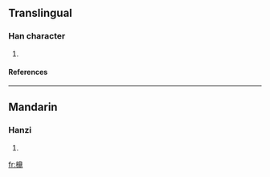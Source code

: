 ==Translingual==
===Han character===
{{Han char|rn=75|rad=木|as=13|sn=17|four=|canj=木月山中 (DBUL)}}
# {{defn|Han|sort=木13}}
====References====
{{Han ref|kx=0557.060|dkj=15671|dj=0946.140|hdz=21291.120|uh=6A99|ud=27289}}

----
==Mandarin==
===Hanzi===
{{cmn-hanzi|pin=[[dǐng]] (ding3)|wg=ting<sup>3</sup>}}
# {{defn|Mandarin}}

[[fr:檙]]